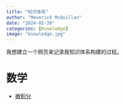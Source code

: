 ```yaml
---
title: "知识体系"
author: "Maverick McQuillan"
date: "2024-02-28"
categories: [Knowledge]
image: "knowledge.jpg"
---
```


我想建立一个网页来记录我知识体系构建的过程。

# 数学

- [微积分](https://maverickmcquillan.github.io/Calculus/)